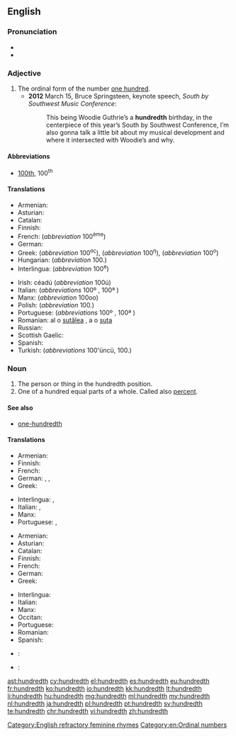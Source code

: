 ==English==

===Pronunciation===
* {{IPA|/ˈhʌndɹɛdθ/}}
* {{hyphenation|hun|dredth|lang=en}}

===Adjective===
{{en-adj|-}}

# The ordinal form of the number [[hundred|one hundred]].
#* '''2012''' March 15, Bruce Springsteen, keynote speech, ''South by Southwest Music Conference'':
#*: This being Woodie Guthrie’s a '''hundredth''' birthday, in the centerpiece of this year’s South by Southwest Conference, I’m also gonna talk a little bit about my musical development and where it intersected with Woodie’s and why.

====Abbreviations====
* [[100th]], 100<sup>th</sup>

====Translations====
{{trans-top|ordinal of 100}}
* Armenian: {{t|hy|հարյուրերորդ|tr=haryurerord}}
* Asturian: {{t+|ast|centésimu}}
* Catalan: {{t|ca|centèsim}}
* Finnish: {{t+|fi|sadas}}
* French: {{t+|fr|centième}} (''abbreviation'' 100<sup>ème</sup>)
* German: {{t+|de|hundertste}}
* Greek: {{t+|el|εκατοστός|m|tr=ekatostós}} (''abbreviation'' 100<sup>ος</sup>), {{t+|el|εκατοστή|f|tr=ekatostí}} (''abbreviation'' 100<sup>η</sup>), {{t+|el|εκατοστό|n|tr=ekatostó}} (''abbreviation'' 100<sup>ο</sup>)
* Hungarian: {{t+|hu|századik}} (''abbreviation'' 100.)
* Interlingua: {{t|ia|centesime}} (''abbreviation'' 100<sup>e</sup>)
{{trans-mid}}
* Irish: céadú (''abbreviation'' 100ú)
* Italian: {{t|it|centesimo}} (''abbreviations'' 100º {{g|m}}, 100ª {{g|f}})
* Manx: {{t|gv|keeadoo}} (''abbreviation'' 100oo)
* Polish: {{t+|pl|setny}} (''abbreviation'' 100.)
* Portuguese: {{t+|pt|centésimo}} (''abbreviations'' 100º {{g|m}}, 100ª {{g|f}})
* Romanian: al o [[sutălea]] {{g|m}}, a o [[suta]] {{g|f}}
* Russian: {{t+|ru|со́тый|sc=Cyrl|tr=sótyj}}
* Scottish Gaelic: {{t|gd|ceudamh}}
* Spanish: {{t+|es|centésimo}}
* Turkish: {{t+|tr|yüzüncü}} (''abbreviations'' 100'üncü, 100.)
{{trans-bottom}}

===Noun===
{{en-noun}}

# The person or thing in the hundredth position.
# One of a hundred equal parts of a whole. Called also [[percent]].

====See also====
* [[one-hundredth]]

====Translations====
{{trans-top|person or thing in the hundredth position}}
* Armenian: {{t|hy|հարյուրերորդ|sc=Armn}}
* Finnish: {{t+|fi|sadas}}
* French: {{t+|fr|centième|m|f}}
* German: {{t|de|Hundertster|m}}, {{t|de|Hundertste|f}}, {{t|de|Hundertstes|n}}
* Greek: {{t+|el|εκατοστός}}
{{trans-mid}}
* Interlingua: {{t|ia|centesimo|m}}, {{t|ia|centesima|f}}
* Italian: {{t|it|centesimo|m}}, {{t|it|centesima|f}}
* Manx: {{t|gv|keeadoo|alt=(yn) keeadoo}}
* Portuguese: {{t+|pt|centésimo|m}}, {{t|pt|centésima|f}}
{{trans-bottom}}

{{trans-top|one of a hundred equal parts of a whole}}
* Armenian: {{t|hy|հարյուրերորդ|sc=Armn}}
* Asturian: {{t+|ast|centésimu|m}}
* Catalan: {{t|ca|centèsim|m}}
* Finnish: {{t|fi|sadasosa}}
* French: {{t+|fr|centième|m}}
* German: {{t|de|Hunderstel|m|n}}
* Greek: {{t+|el|εκατοστό|n}}
{{trans-mid}}
* Interlingua: {{t|ia|centesimo}}
* Italian: {{t|it|centesimo|m}}
* Manx: {{t|gv|keeadoo}}
* Occitan: {{t|oc|centesim|m}}
* Portuguese: {{t+|pt|centésimo|m}}
* Romanian: {{t+|ro|sutime|f}}
* Spanish: {{t+|es|centésimo|m}}
{{trans-bottom}}

{{checktrans-top}}
* {{ttbc|eo}}: {{t|eo|centono}}
{{trans-mid}}
* {{ttbc|sv}}: {{t+|sv|hundradel|c}}
{{trans-bottom}}

[[Category:English refractory feminine rhymes]]
[[Category:en:Ordinal numbers]]

[[ast:hundredth]]
[[cy:hundredth]]
[[el:hundredth]]
[[es:hundredth]]
[[eu:hundredth]]
[[fr:hundredth]]
[[ko:hundredth]]
[[io:hundredth]]
[[kk:hundredth]]
[[lt:hundredth]]
[[li:hundredth]]
[[hu:hundredth]]
[[mg:hundredth]]
[[ml:hundredth]]
[[my:hundredth]]
[[nl:hundredth]]
[[ja:hundredth]]
[[pl:hundredth]]
[[pt:hundredth]]
[[sv:hundredth]]
[[te:hundredth]]
[[chr:hundredth]]
[[vi:hundredth]]
[[zh:hundredth]]